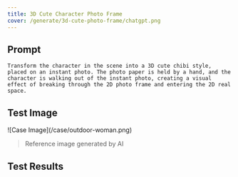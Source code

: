 ```yaml
---
title: 3D Cute Character Photo Frame
cover: /generate/3d-cute-photo-frame/chatgpt.png
---
```


## Prompt

```text
Transform the character in the scene into a 3D cute chibi style, placed on an instant photo. The photo paper is held by a hand, and the character is walking out of the instant photo, creating a visual effect of breaking through the 2D photo frame and entering the 2D real space.
```

## Test Image

<div className="w-[30%] mx-auto">
![Case Image](/case/outdoor-woman.png)
</div>

> Reference image generated by AI

## Test Results

<ImagePreview>
  <ImageCase imageUrl="/generate/3d-cute-photo-frame/chatgpt.png" modelName="ChatGPT" />
  <ImageCase imageUrl="/generate/3d-cute-photo-frame/doubao.png" modelName="Doubao" />
  <ImageCase imageUrl="/generate/3d-cute-photo-frame/jimeng.jpeg" modelName="Jimeng" />
</ImagePreview>
